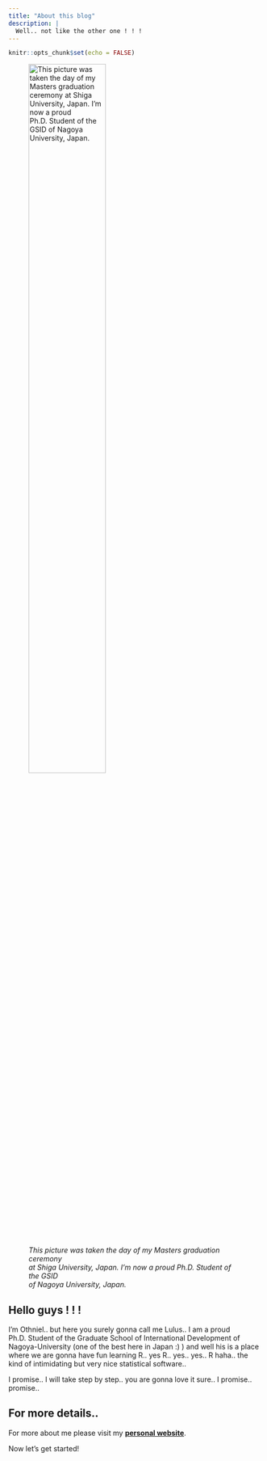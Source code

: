 ```yaml
---
title: "About this blog"
description: |
  Well.. not like the other one ! ! !
---
```


```r
knitr::opts_chunk$set(echo = FALSE)
```

![*This picture was taken the day of my Masters graduation ceremony <br> at Shiga University, Japan. I'm now a proud Ph.D. Student of the GSID <br> of Nagoya University, Japan.*](tof_ Pourlafete.jpg){width=60%}

## Hello guys ! ! ! 

I'm Othniel.. but here you surely gonna call me Lulus.. I am a proud Ph.D. Student of the Graduate School of International Development of Nagoya-University (one of the best here in Japan :) ) and well his is a place where we are gonna have fun learning R.. yes R.. yes.. yes.. R haha.. the kind of intimidating but very nice statistical software.. 

I promise.. I will take step by step.. you are gonna love it sure..
I promise.. promise.. 

## For more details..

For more about me please visit my  [**personal website**](https://othnielwebsite.netlify.app/).

Now let's get started! 




